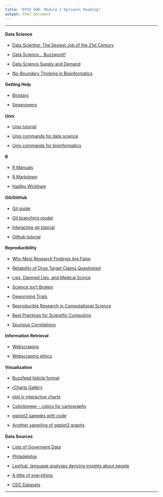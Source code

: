 ```yaml
---
title: "EPID 600: Module 1 Optional Reading"
output: html_document
---
```

***

#### Data Science

- [Data Scientist: The Sexiest Job of the 21st Century](https://hbr.org/2012/10/data-scientist-the-sexiest-job-of-the-21st-century/)

- [Data Science... Buzzword?](http://www.forbes.com/sites/gilpress/2013/08/19/data-science-whats-the-half-life-of-a-buzzword/)

- [Data Science Supply and Demand](http://www.forbes.com/sites/gilpress/2015/04/30/the-supply-and-demand-of-data-scientists-what-the-surveys-say/)

- [No-Boundary Thinking in Bioinformatics](http://www.biodatamining.org/content/6/1/19)


#### Getting Help

- [Biostars](https://www.biostars.org/)

- [Seqanswers](http://seqanswers.com/)


#### Unix

- [Unix tutorial](http://www.ee.surrey.ac.uk/Teaching/Unix/)

- [Unix commands for data science](http://www.gregreda.com/2013/07/15/unix-commands-for-data-science/)

- [Unix commands for bioinformatics](http://lh3lh3.users.sourceforge.net/biounix.shtml)


#### R

- [R Manuals](https://cran.r-project.org/manuals.html)

- [R Markdown](http://rmarkdown.rstudio.com/)

- [Hadley Wickham](http://priceonomics.com/hadley-wickham-the-man-who-revolutionized-r/)


#### Git/GitHub

- [Git guide](https://rogerdudler.github.io/git-guide/)

- [Git branching model](http://nvie.com/posts/a-successful-git-branching-model/)

- [Interactive git tutorial](https://try.github.io/levels/1/challenges/1)

- [Github tutorial](http://kbroman.org/github_tutorial/)


#### Reproducibility

- [Why Most Research Findings Are False](http://www.ncbi.nlm.nih.gov/pmc/articles/PMC1182327/pdf/pmed.0020124.pdf)

- [Reliability of Drug Target Claims Questioned](http://blogs.nature.com/news/2011/09/reliability_of_new_drug_target.html)

- [Lies, Damned Lies, and Medical Scince](http://www.theatlantic.com/magazine/archive/2010/11/lies-damned-lies-and-medical-science/308269/)

- [Science isn't Broken](http://fivethirtyeight.com/features/science-isnt-broken/)

- [Deworming Trials](http://www.buzzfeed.com/bengoldacre/deworming-trials)

- [Reproducible Research in Computational Science](http://www.ncbi.nlm.nih.gov/pmc/articles/PMC3383002/)

- [Best Practices for Scientific Computing](http://journals.plos.org/plosbiology/article?id=10.1371/journal.pbio.1001745)

- [Spurious Correlations](http://www.tylervigen.com/spurious-correlations)


#### Information Retrieval

- [Webscraping](https://blog.hartleybrody.com/web-scraping/)

- [Webscraping ethics](https://quickleft.com/blog/is-web-scraping-ethical/)


#### Visualization

- [Buzzfeed listicle format](http://www.storybench.org/using-buzzfeeds-listicle-format-tell-stories-maps-charts/)

- [rCharts Gallery](http://rcharts.io/gallery/)

- [plot.ly interactive charts](http://moderndata.plot.ly/interactive-r-visualizations-with-d3-ggplot2-rstudio/)

- [Colorbrewer - colors for cartography](http://colorbrewer2.org/)

- [ggplot2 samples with code](http://rvisualization.com/r-scripts/)

- [Another sampling of ggplot2 graphs](http://shiny.stat.ubc.ca/r-graph-catalog/)


#### Data Sources

- [Lists of Goverment Data](http://www.data.gov/open-gov/)

- [Philadelphia](https://www.opendataphilly.org/)

- [LexHub, language analyses deriving insights about people](http://lexhub.org/data_sets.html)

- [A little of everything](https://github.com/caesar0301/awesome-public-datasets/blob/master/README.rst)

- [CDC Datasets](http://www.cdc.gov/nchs/data_access/ftp_data.htm)

***

